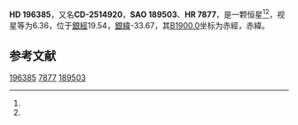 {{Starbox begin
| name = HD 196385
}}
{{Starbox observe
| epoch = [[J2000.0|J2000.0]]
| constell = {{星座名待查}}<ref name=SIMBAD>{{cite web
 | url=http://simbad.u-strasbg.fr/simbad/sim-id?Ident=HR+7877
 | title =Pulsating variable Star
 | publisher=Centre de Données astronomiques de Strasbourg
 | work=SIMBAD
 | accessdate=2012-07-13}}</ref><ref name=DATA>{{cite web
 | url=http://vizier.u-strasbg.fr/viz-bin/VizieR-5?-out.add=.&-source=5050&-corr=PK=HR&-out.max=9999&HR=7877
 | title=VizieR Detailed Page
 | accessdate=2012-07-13
 | archive-date=2016-03-04
 | archive-url=https://web.archive.org/web/20160304232915/http://vizier.u-strasbg.fr/viz-bin/VizieR-5?-out.add=.&-source=5050&-corr=PK=HR&-out.max=9999&HR=7877
 | dead-url=no
 }}</ref>
| 星官 = 
| ra = {{RA|20|37|52.1}}<ref name=SIMBAD /><ref name=DATA />
| dec = {{DEC|-25|6|32}}<ref name=SIMBAD /><ref name=DATA />
| appmag_v = 6.36<ref name=SIMBAD /><ref name=DATA />
}}
{{Starbox character
| class = F0III<ref name=SIMBAD /><ref name=DATA />
| b-v = 0.33<ref name=SIMBAD /><ref name=DATA />
| u-b = <ref name=SIMBAD /><ref name=DATA />
| r-i = <ref name=SIMBAD /><ref name=DATA />
| variable = 
}}
{{Starbox astrometry
| radial_v = 
| prop_mo_ra = -26
| parallax = 
| p_error = 
}}
{{Starbox catalog
| names =CD-2514920，[[SAO星表|SAO]] 189503，[[HD星表|HD]] 196385，[[HR星表|HR]] 7877}}
{{Starbox reference |Simbad=HR+7877}}
{{Starbox end}}

'''HD 196385'''，又名'''CD-2514920'''，'''SAO 189503'''、'''HR 7877'''，是一颗恒星<ref name=SIMBAD /><ref name=DATA />，视星等为6.36，位于[[銀道座標系|銀經]]19.54，[[銀道座標系|銀緯]]-33.67，其[[B1900.0|B1900.0]]坐标为赤經{{RA|20|31|55}}，赤緯{{DEC|-25|-33.67|26}}。

== 参考文献 ==
{{reflist}}

{{star-stub}}

[[Category:HD和HDE天體|196385]]
[[Category:HR天體|7877]]
[[Category:SAO天體|189503]]
